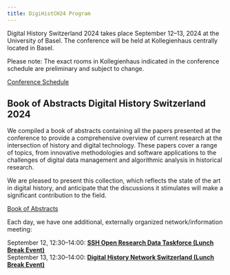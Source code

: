 ```yaml
---
title: DigiHistCH24 Program
---
```


Digital History Switzerland 2024 takes place September 12–13, 2024 at the University of Basel. The conference will be held at Kollegienhaus centrally located in Basel.  
  
Please note: The exact rooms in Kollegienhaus indicated in the conference schedule are preliminary and subject to change.

[Conference Schedule](conference-program/schedule.html){.btn .btn-mint role="button"}

## Book of Abstracts Digital History Switzerland 2024

We compiled a book of abstracts containing all the papers presented at the conference to provide a comprehensive overview of current research at the intersection of history and digital technology. These papers cover a range of topics, from innovative methodologies and software applications to the challenges of digital data management and algorithmic analysis in historical research.

We are pleased to present this collection, which reflects the state of the art in digital history, and anticipate that the discussions it stimulates will make a significant contribution to the field.

[Book of Abstracts](book-of-abstracts.html){.btn .btn-mint role="button"}

Each day, we have one additional, externally organized network/information meeting:

September 12, 12:30–14:00: [**SSH Open Research Data Taskforce (Lunch Break Event)**](/conference-program/info-event-ssh-ord.html "Event Information")  
September 13, 12:30–14:00: [**Digital History Network Switzerland (Lunch Break Event)**](/conference-program/info-event-digital-history-network-switzerland.html "Event Information")
